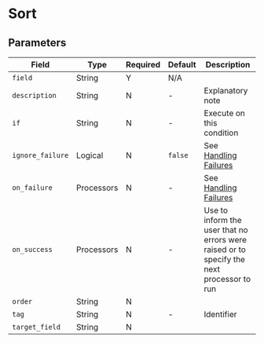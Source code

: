 
# Sort

## Parameters

|Field|Type|Required|Default|Description|
|---|---|---|---|---|
|`field`|String|Y|N/A||
|`description`|String|N|-|Explanatory note|
|`if`|String|N|-|Execute on this condition|
|`ignore_failure`|Logical|N|`false`|See [Handling Failures](../handling-failures.mdx)|
|`on_failure`|Processors|N|-|See [Handling Failures](../handling-failures.mdx)|
|`on_success`|Processors|N|-|Use to inform the user that no errors were raised or to specify the next processor to run|
|`order`|String|N|||
|`tag`|String|N|-|Identifier|
|`target_field`|String|N|||

